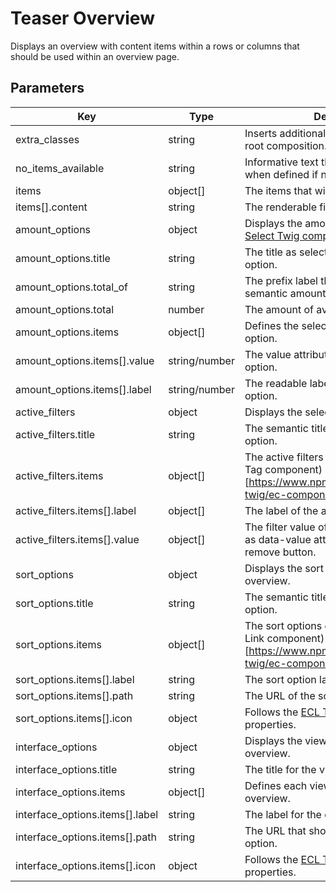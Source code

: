 # Teaser Overview

Displays an overview with content items within a rows or columns that should be used within an overview page.

## Parameters

| Key                             | Type          | Description                                                                                                                    | Mandatory |     |
| ------------------------------- | ------------- | ------------------------------------------------------------------------------------------------------------------------------ | --------- | --- |
| extra_classes                   | string        | Inserts additional classnames within the root composition.                                                                     | no        |     |
| no_items_available              | string        | Informative text that will be displayed when defined if no items are defined.                                                  | no        |     |
| items                           | object[]      | The items that will be displayed.                                                                                              | no        |     |
| items[].content                 | string        | The renderable field.                                                                                                          | no        |     |
| amount_options                  | object        | Displays the amount options within a [ECL Select Twig component](https://www.npmjs.com/package/@ecl-twig/ec-component-select). | no        |     |
| amount_options.title            | string        | The title as select label for the amount option.                                                                               | no        |     |
| amount_options.total_of         | string        | The prefix label that defines the semantic amount.                                                                             | no        |     |
| amount_options.total            | number        | The amount of available entries.                                                                                               | no        |     |
| amount_options.items            | object[]      | Defines the select options for the amount option.                                                                              | no        |     |
| amount_options.items[].value    | string/number | The value attribute of the current amount option.                                                                              | no        |     |
| amount_options.items[].label    | string/number | The readable label of the current amount option.                                                                               | no        |     |
| active_filters                  | object        | Displays the selected filters as tags.                                                                                         | no        |     |
| active_filters.title            | string        | The semantic title for the active filters option.                                                                              | no        |     |
| active_filters.items            | object[]      | The active filters displayed as (ECL Twig Tag component)[https://www.npmjs.com/package/@ecl-twig/ec-component-tag].            | no        |     |
| active_filters.items[].label    | object[]      | The label of the active filter.                                                                                                | no        |     |
| active_filters.items[].value    | object[]      | The filter value of the active filter placed as data-value attribute within the remove button.                                 | no        |     |
| sort_options                    | object        | Displays the sort options for the current overview.                                                                            | no        |     |
| sort_options.title              | string        | The semantic title for the active filters option.                                                                              | no        |     |
| sort_options.items              | object[]      | The sort options displayed as (ECL Twig Link component)[https://www.npmjs.com/package/@ecl-twig/ec-component-link].            | no        |     |
| sort_options.items[].label      | string        | The sort option label.                                                                                                         | no        |     |
| sort_options.items[].path       | string        | The URL of the sort option.                                                                                                    | no        |     |
| sort_options.items[].icon       | object        | Follows the [ECL Twig icon component](https://ecl-twig-php.netlify.app/ec/?path=/story/components-icon--general) properties.   | no        |     |
| interface_options               | object        | Displays the view options for the current overview.                                                                            | no        |     |
| interface_options.title         | string        | The title for the view options list.                                                                                           | no        |     |
| interface_options.items         | object[]      | Defines each view option for the overview.                                                                                     | no        |     |
| interface_options.items[].label | string        | The label for the current view option.                                                                                         | no        |     |
| interface_options.items[].path  | string        | The URL that should display the view option.                                                                                   | no        |     |
| interface_options.items[].icon  | object        | Follows the [ECL Twig icon component](https://ecl-twig-php.netlify.app/ec/?path=/story/components-icon--general) properties.   | no        |     |
